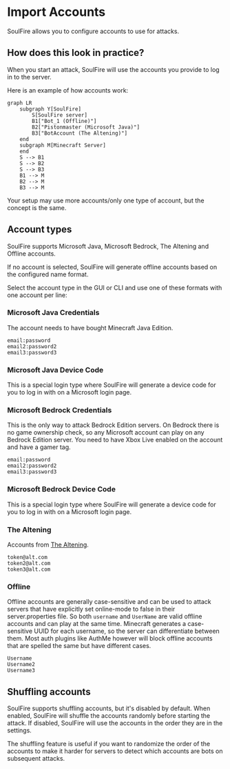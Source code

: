 # Import Accounts

SoulFire allows you to configure accounts to use for attacks.

## How does this look in practice?

When you start an attack, SoulFire will use the accounts you provide to log in to the server.

Here is an example of how accounts work:

```mermaid
graph LR
    subgraph Y[SoulFire]
        S[SoulFire server]
        B1["Bot_1 (Offline)"]
        B2["Pistonmaster (Microsoft Java)"]
        B3["BotAccount (The Altening)"]
    end
    subgraph M[Minecraft Server]
    end
    S --> B1
    S --> B2
    S --> B3
    B1 --> M
    B2 --> M
    B3 --> M
```

Your setup may use more accounts/only one type of account, but the concept is the same.

## Account types

SoulFire supports Microsoft Java, Microsoft Bedrock, The Altening and Offline accounts.

If no account is selected, SoulFire will generate offline accounts based on the configured name format.

Select the account type in the GUI or CLI and use one of these formats with one account per line:

### Microsoft Java Credentials

The account needs to have bought Minecraft Java Edition.

```text
email:password
email2:password2
email3:password3
```

### Microsoft Java Device Code

This is a special login type where SoulFire will generate a device code for you to log in with on a Microsoft login page.

### Microsoft Bedrock Credentials

This is the only way to attack Bedrock Edition servers.
On Bedrock there is no game ownership check, so any Microsoft account can play on any Bedrock Edition server.
You need to have Xbox Live enabled on the account and have a gamer tag.

```text
email:password
email2:password2
email3:password3
```

### Microsoft Bedrock Device Code

This is a special login type where SoulFire will generate a device code for you to log in with on a Microsoft login page.

### The Altening

Accounts from [The Altening](https://thealtening.com/).

```text
token@alt.com
token2@alt.com
token3@alt.com
```

### Offline

Offline accounts are generally case-sensitive and can be used to attack servers that have explicitly set online-mode to false in their server.properties file.
So both `username` and `UserName` are valid offline accounts and can play at the same time.
Minecraft generates a case-sensitive UUID for each username, so the server can differentiate between them.
Most auth plugins like AuthMe however will block offline accounts that are spelled the same but have different cases.

```text
Username
Username2
Username3
```

## Shuffling accounts

SoulFire supports shuffling accounts, but it's disabled by default.
When enabled, SoulFire will shuffle the accounts randomly before starting the attack.
If disabled, SoulFire will use the accounts in the order they are in the settings.

The shuffling feature is useful if you want to randomize the order of the accounts to make it harder for servers to detect which accounts are bots on subsequent attacks.
